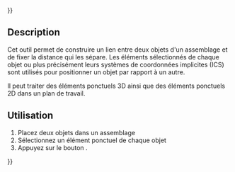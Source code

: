 {{UnfinishedDocu{{#translation:}}}}
<languages/>

{{Docnav/fr
|
|[[Assembly3_ConstraintEqualAngle/fr|Contrainte égalité angle]]
|[[Assembly3_Workbench/fr|Assembly3]]
|
|IconR=Assembly_ConstraintEqualAngle.svg
|IconC=Assembly3_workbench_icon.svg
}}

{{GuiCommand/fr
|Name=Assembly3 ConstraintPointDistance
|Name/fr=Assembly3 Contrainte distance d'un point
|Icon=Assembly_ConstraintPointDistance.svg
|Workbenches=[[Assembly3_Workbench/fr|Assembly3]]
|SeeAlso=[[Assembly3_ConstraintPointsDistance/fr|Assembly3 Contrainte distance entre points]]
}}

== Description ==

Cet outil permet de construire un lien entre deux objets d'un assemblage et de fixer la distance qui les sépare. Les éléments sélectionnés de chaque objet ou plus précisément leurs systèmes de coordonnées implicites (ICS) sont utilisés pour positionner un objet par rapport à un autre.

Il peut traiter des éléments ponctuels 3D ainsi que des éléments ponctuels 2D dans un plan de travail.


<span id="Usage"></span>
== Utilisation == 

# Placez deux objets dans un assemblage
# Sélectionnez un élément ponctuel de chaque objet
# Appuyez sur le bouton {{Button|[[Image:Assembly_ConstraintPointDistance.svg|16px]] [[Assembly3_ConstraintPointDistance/fr|Point distance]]}}.

   
{{Docnav/fr
|
|[[Assembly3_ConstraintEqualAngle/fr|Contrainte égalité angle]]
|[[Assembly3_Workbench/fr|Assembly3]]
|
|IconR=Assembly_ConstraintEqualAngle.svg
|IconC=Assembly3_workbench_icon.svg
}}

{{Userdocnavi{{#translation:}}}}